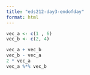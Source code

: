 ```yaml
---
title: "eds212-day3-endofday"
format: html
---
```


```r
vec_a <- c(1 , 6)
vec_b <- c(2, 4)

vec_a + vec_b
vec_b - vec_a
2 * vec_a
vec_a %*% vec_b
```



